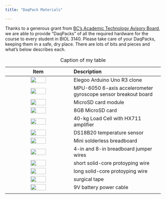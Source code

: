 ```yaml
---
title: "DaqPack Materials"

---
```


Thanks to a generous grant from [BC's Academic Technology Avisory Board](https://www.bc.edu/bc-web/academics/sites/academic-technology-advisory-board.html.html), we are able to provide "DaqPacks" of all the required hardware for the course to every student in BIOL 3140. Please take care of your DaqPacks, keeping them in a safe, dry place. There are lots of bits and pieces and what's below describes each.

Table: Caption of my table
<!-- Table: (\#tab:myTable-reference) Caption of my table -->

| Item | Description |
| :-------: | :----------- |
| ![](supplies/uno.JPG){#id .class height=50%} | Elegoo Arduino Uno R3 clone  |
| ![](supplies/accel.jpg){#id .class height=50%} | MPU-6050 6-axis accelerometer gyroscope sensor breakout board  |
| ![](supplies/sdreader.jpg){#id .class height=50%} | MicroSD card module  |
| ![](supplies/sd.jpg){#id .class height=50%} | 8GB MicroSD card |
| ![](supplies/straingauge.jpg){#id .class height=50%} | 40-kg Load Cell with HX711 amplifier |
| ![](supplies/tempsensor.jpg){#id .class height=50%} | DS18B20 temperature sensor |
| ![](supplies/breadboard.JPG){#id .class height=50%} | Mini solderless breadboard |
| ![](supplies/jumpers.JPG){#id .class height=50%} | 4-in and 8-in breadboard jumper wires |
| ![](supplies/protowire_large.JPG){#id .class height=50%} | short solid-core protoyping wire |
| ![](supplies/protowire_small.JPG){#id .class height=50%} | long solid-core protoyping wire |
| ![](supplies/tape.JPG){#id .class height=50%} | surgical tape |
| ![](supplies/batt.jpg){#id .class height=50%} | 9V battery power cable |
|                  |             |



